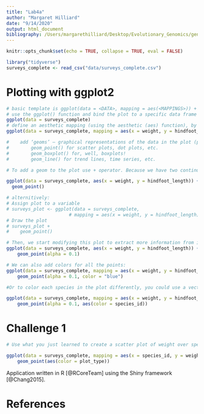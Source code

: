 ```yaml
---
title: "Lab4a"
author: "Margaret Hilliard"
date: "9/14/2020"
output: html_document
bibliography: /Users/margarethilliard/Desktop/Evolutionary_Genomics/genomics-course/data/references.bib
---
```


```r
knitr::opts_chunk$set(echo = TRUE, collapse = TRUE, eval = FALSE)
```
```r
library("tidyverse")
surveys_complete <- read_csv("data/surveys_complete.csv")
```
# Plotting with ggplot2 
```r
# basic template is ggplot(data = <DATA>, mapping = aes(<MAPPINGS>)) +  <GEOM_FUNCTION>()
# use the ggplot() function and bind the plot to a specific data frame using the data argument
ggplot(data = surveys_complete)
# define an aesthetic mapping (using the aesthetic (aes) function), by selecting the variables to be plotted and specifying how to present them in the graph, e.g. as x/y positions or characteristics such as size, shape, color, etc.
ggplot(data = surveys_complete, mapping = aes(x = weight, y = hindfoot_length))

#    add ‘geoms’ – graphical representations of the data in the plot (points, lines, bars). ggplot2 offers many different geoms; we will use some common ones today, including:
#        geom_point() for scatter plots, dot plots, etc.
#        geom_boxplot() for, well, boxplots!
#        geom_line() for trend lines, time series, etc.

# To add a geom to the plot use + operator. Because we have two continuous variables, let’s use geom_point() first:

ggplot(data = surveys_complete, aes(x = weight, y = hindfoot_length)) +
  geom_point()

# alternitively: 
# Assign plot to a variable
# surveys_plot <- ggplot(data = surveys_complete, 
                       # mapping = aes(x = weight, y = hindfoot_length))
# Draw the plot
# surveys_plot + 
#    geom_point()

# Then, we start modifying this plot to extract more information from it. For instance, we can add transparency (alpha) to avoid overplotting:
ggplot(data = surveys_complete, aes(x = weight, y = hindfoot_length)) +
    geom_point(alpha = 0.1)

# We can also add colors for all the points:
ggplot(data = surveys_complete, mapping = aes(x = weight, y = hindfoot_length)) +
    geom_point(alpha = 0.1, color = "blue")

#Or to color each species in the plot differently, you could use a vector as an input to the argument color. ggplot2 will provide a different color corresponding to different values in the vector. Here is an example where we color with species_id:

ggplot(data = surveys_complete, mapping = aes(x = weight, y = hindfoot_length)) +
    geom_point(alpha = 0.1, aes(color = species_id))
```
# Challenge 1 
```r
# Use what you just learned to create a scatter plot of weight over species_id with the plot types showing in different colors. Is this a good way to show this type of data?

ggplot(data = surveys_complete, mapping = aes(x = species_id, y = weight)) +
    geom_point(aes(color = plot_type))

```
Application written in R [@RCoreTeam] using the Shiny framework [@Chang2015].

# References 


